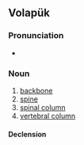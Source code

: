 ==Volapük==

===Pronunciation===
* {{IPA|vo|[bɛkaˈbom]}}

===Noun===
{{vo-noun}}

# [[backbone]]
# [[spine]]
# [[spinal column]]
# [[vertebral column]]

====Declension====
{{vo-decl-noun}}